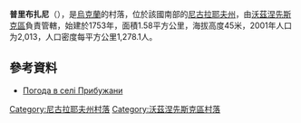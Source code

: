 {{coord|47|31|38|N|31|19|51|E|scale:100000|display=title}}

'''普里布扎尼'''（{{lang-uk|Прибужани}}），是[[烏克蘭|烏克蘭]]的村落，位於該國南部的[[尼古拉耶夫州|尼古拉耶夫州]]，由[[沃茲涅先斯克區|沃茲涅先斯克區]]負責管轄，始建於1753年，面積1.58平方公里，海拔高度45米，2001年人口为2,013，人口密度每平方公里1,278.1人。

==參考資料==
* [http://weather.in.ua/ua/nikolaevskaja/21496 Погода в селі Прибужани] {{Wayback|url=http://weather.in.ua/ua/nikolaevskaja/21496 |date=20160607045803 }}

[[Category:尼古拉耶夫州村落|Category:尼古拉耶夫州村落]]
[[Category:沃茲涅先斯克區村落|Category:沃茲涅先斯克區村落]]


{{Mykolaiv-geo-stub}}